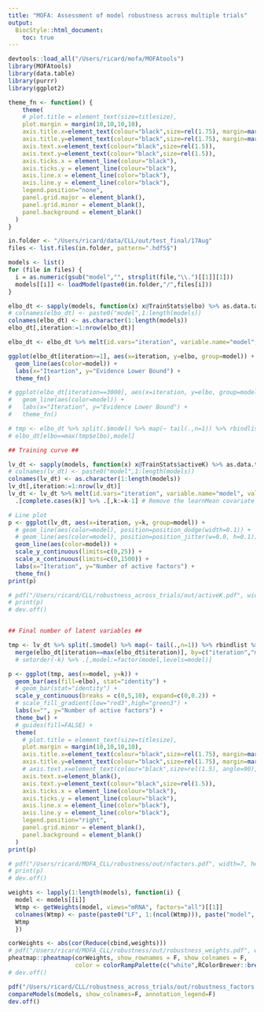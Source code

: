 ```yaml
---
title: "MOFA: Assessment of model robustness across multiple trials"
output:
  BiocStyle::html_document:
    toc: true
---
```


```r
devtools::load_all("/Users/ricard/mofa/MOFAtools")
library(MOFAtools)
library(data.table)
library(purrr)
library(ggplot2)
```

```r
theme_fn <- function() {
    theme(
    # plot.title = element_text(size=titlesize),
    plot.margin = margin(10,10,10,10),
    axis.title.x=element_text(colour="black",size=rel(1.75), margin=margin(20,0,3,0)),
    axis.title.y=element_text(colour="black",size=rel(1.75), margin=margin(0,20,0,3)),
    axis.text.x=element_text(colour="black",size=rel(1.5)),
    axis.text.y=element_text(colour="black",size=rel(1.5)),
    axis.ticks.x = element_line(colour="black"),
    axis.ticks.y = element_line(colour="black"),
    axis.line.x = element_line(color="black"),
    axis.line.y = element_line(color="black"),
    legend.position="none",
    panel.grid.major = element_blank(),
    panel.grid.minor = element_blank(),
    panel.background = element_blank()
  )
}
```

<!-- Load trained models -->
```r
in.folder <- "/Users/ricard/data/CLL/out/test_final/17Aug"
files <- list.files(in.folder, pattern=".hdf5$")

models <- list()
for (file in files) {
  i = as.numeric(gsub("model","", strsplit(file,"\\.")[[1]][1]))
  models[[i]] <- loadModel(paste0(in.folder,"/",files[i]))
}
```

<!-- Compare Evidence Lower bound -->
```r
elbo_dt <- sapply(models, function(x) x@TrainStats$elbo) %>% as.data.table
# colnames(elbo_dt) <- paste0("model",1:length(models))
colnames(elbo_dt) <- as.character(1:length(models))
elbo_dt[,iteration:=1:nrow(elbo_dt)]

elbo_dt <- elbo_dt %>% melt(id.vars="iteration", variable.name="model", value.name="elbo")

ggplot(elbo_dt[iteration>=1], aes(x=iteration, y=elbo, group=model)) +
  geom_line(aes(color=model)) +
  labs(x="Iteartion", y="Evidence Lower Bound") +
  theme_fn()

# ggplot(elbo_dt[iteration==3000], aes(x=iteration, y=elbo, group=model)) +
#   geom_line(aes(color=model)) +
#   labs(x="Iteration", y="Evidence Lower Bound") +
#   theme_fn()

# tmp <- elbo_dt %>% split(.$model) %>% map(~ tail(.,n=1)) %>% rbindlist
# elbo_dt[elbo==max(tmp$elbo),model]
```


<!-- Compare Likelihoods -->
<!-- ```{r} -->
<!-- lik_dt <- sapply(models, function(x) x@TrainStats$elbo_terms[,"Y"]) %>% as.data.table -->
<!-- colnames(lik_dt) <- paste0("model",1:length(models)) -->
<!-- lik_dt[,iteration:=1:nrow(lik_dt)] -->

<!-- lik_dt <- lik_dt %>% melt(id.vars="iteration", variable.name="model", value.name="lik") -->

<!-- ggplot(lik_dt[iteration>=1], aes(x=iteration, y=lik, group=model)) + -->
<!--   geom_line(aes(color=model)) + -->
<!--   labs(x="Iteartion", y="Likelihood") + -->
<!--   theme_fn() -->

<!-- ggplot(lik_dt[iteration>=10], aes(x=iteration, y=lik, group=model)) + -->
<!--   geom_line(aes(color=model)) + -->
<!--   labs(x="Iteartion", y="Likelihood") + -->
<!--   theme_fn() -->
<!-- ``` -->

<!-- Compare infered number of latent variables -->
```r

## Training curve ##

lv_dt <- sapply(models, function(x) x@TrainStats$activeK) %>% as.data.table
# colnames(lv_dt) <- paste0("model",1:length(models))
colnames(lv_dt) <- as.character(1:length(models))
lv_dt[,iteration:=1:nrow(lv_dt)]
lv_dt <- lv_dt %>% melt(id.vars="iteration", variable.name="model", value.name="k") %>%
  .[complete.cases(k)] %>% .[,k:=k-1] # Remove the learnMean covariate

# Line plot
p <- ggplot(lv_dt, aes(x=iteration, y=k, group=model)) +
  # geom_line(aes(color=model), position=position_dodge(width=0.1)) +
  # geom_line(aes(color=model), position=position_jitter(w=0.0, h=0.1)) +
  geom_line(aes(color=model)) +
  scale_y_continuous(limits=c(0,25)) +
  scale_x_continuous(limits=c(0,1500)) +
  labs(x="Iteration", y="Number of active factors") +
  theme_fn()
print(p)

# pdf("/Users/ricard/CLL/robustness_across_trials/out/activeK.pdf", width=6, height=4.5)
# print(p)
# dev.off()


## Final number of latent variables ##

tmp <- lv_dt %>% split(.$model) %>% map(~ tail(.,n=1)) %>% rbindlist %>%
  merge(elbo_dt[iteration==max(elbo_dt$iteration)], by=c("iteration","model")) 
  # setorder(-k) %>% .[,model:=factor(model,levels=model)]

p <- ggplot(tmp, aes(x=model, y=k)) +
  geom_bar(aes(fill=elbo), stat="identity") +
  # geom_bar(stat="identity") +
  scale_y_continuous(breaks = c(0,5,10), expand=c(0,0.2)) +
  # scale_fill_gradient(low="red3",high="green3") +
  labs(x="", y="Number of active factors") +
  theme_bw() +
  # guides(fill=FALSE) +
  theme(
    # plot.title = element_text(size=titlesize),
    plot.margin = margin(10,10,10,10),
    axis.title.x=element_text(colour="black",size=rel(1.75), margin=margin(20,0,3,0)),
    axis.title.y=element_text(colour="black",size=rel(1.75), margin=margin(0,20,0,3)),
    # axis.text.x=element_text(colour="black",size=rel(1.5), angle=90),
    axis.text.x=element_blank(),
    axis.text.y=element_text(colour="black",size=rel(1.5)),
    axis.ticks.x = element_line(colour="black"),
    axis.ticks.y = element_line(colour="black"),
    axis.line.x = element_line(color="black"),
    axis.line.y = element_line(color="black"),
    legend.position="right",
    panel.grid.minor = element_blank(),
    panel.background = element_blank()
  )
print(p)

# pdf("/Users/ricard/MOFA_CLL/robustness/out/nfactors.pdf", width=7, height=5)
# print(p)
# dev.off()

```

<!-- Robustness of weights -->
```r
weights <- lapply(1:length(models), function(i) {
  model <- models[[i]]
  Wtmp <- getWeights(model, views="mRNA", factors="all")[[1]]
  colnames(Wtmp) <- paste(paste0("LF", 1:(ncol(Wtmp))), paste("model", i, sep=""), sep="_")
  Wtmp
  })

corWeights <- abs(cor(Reduce(cbind,weights)))
# pdf("/Users/ricard/MOFA_CLL/robustness/out/robustness_weights.pdf", width=7, height=5)
pheatmap::pheatmap(corWeights, show_rownames = F, show_colnames = F, 
                   color = colorRampPalette(c("white",RColorBrewer::brewer.pal(9,name="YlOrRd")))(100))
# dev.off()
```

<!-- Robustness of factors -->
```r
pdf("/Users/ricard/CLL/robustness_across_trials/out/robustness_factors.pdf", width=7, height=5)
compareModels(models, show_colnames=F, annotation_legend=F)
dev.off()
```

